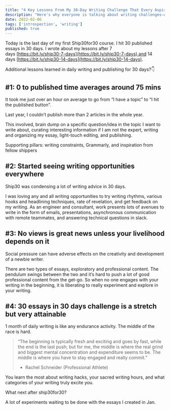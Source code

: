 ```yaml
---
title: "4 Key Lessons From My 30-Day Writing Challenge That Every Aspiring Writer Should Know"
description: "Here's why everyone is talking about writing challenges—and how they can transform your skills!"
date: 2022-02-06
tags: ['introspection', 'writing']
published: true
---
```


Today is the last day of my first Ship30for30 course. I hit 30 published essays in 30 days. I wrote about my lessons after 7 days [https://bit.ly/ship30-7-days](https://bit.ly/ship30-7-days) and 14 days [https://bit.ly/ship30-14-days](https://bit.ly/ship30-14-days).

Additional lessons learned in daily writing and publishing for 30 days?👇

## #1: 0 to published time averages around 75 mins

It took me just over an hour on average to go from “I have a topic” to “I hit the published button”.

Last year, I couldn't publish more than 2 articles in the whole year.

This involved, brain dump on a specific question/idea in the topic I want to write about, curating interesting information if I am not the expert, writing and organizing my essay, light-touch editing, and publishing.

Supporting pillars: writing constraints, Grammarly, and inspiration from fellow shippers

## #2: Started seeing writing opportunities everywhere

Ship30 was condensing a lot of writing advice in 30 days.

I was loving any and all writing opportunities to try writing rhythms, various hooks and headlining techniques, rate of revelation, and get feedback on my writing. As an engineer and consultant, work presents lots of avenues to write in the form of emails, presentations, asynchronous communication with remote teammates, and answering technical questions in slack.

## #3: No views is great news unless your livelihood depends on it

Social pressure can have adverse effects on the creativity and development of a newbie writer.

There are two types of essays, exploratory and professional content. The pendulum swings between the two and it’s hard to push a lot of good professional content from the get-go. So when no one engages with your writing in the beginning, it is liberating to really experiment and explore in your writing.

## #4: 30 essays in 30 days challenge is a stretch but very attainable

1 month of daily writing is like any endurance activity. The middle of the race is hard.

> “The beginning is typically fresh and exciting and goes by fast, while the end is the last push; but for me, the middle is where the real grind and biggest mental concentration and expenditure seems to be. The middle is where you have to stay engaged and really commit.”  
> - Rachel Schneider (Professional Athlete)

You learn the most about writing hacks, your sacred writing hours, and what categories of your writing truly excite you.

What next after ship30for30?

A lot of experiments waiting to be done with the essays I created in Jan.